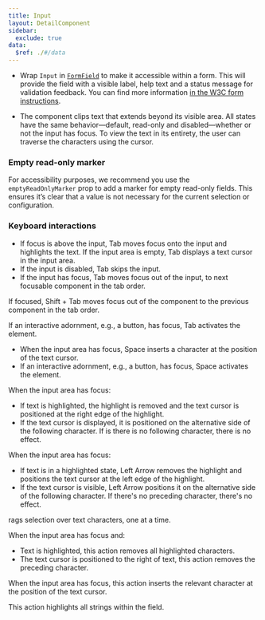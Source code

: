 ```yaml
---
title: Input
layout: DetailComponent
sidebar:
  exclude: true
data:
  $ref: ./#/data
---
```


- Wrap `Input` in [`FormField`](/salt/components/form-field) to make it accessible within a form. This will provide the field with a visible label, help text and a status message for validation feedback. You can find more information [in the W3C form instructions](https://www.w3.org/WAI/tutorials/forms/instructions/).

- The component clips text that extends beyond its visible area. All states have the same behavior—default, read-only and disabled—whether or not the input has focus. To view the text in its entirety, the user can traverse the characters using the cursor.

<LivePreviewControls>
<LivePreview componentName="input" exampleName="EmptyReadonlyMarker" >

### Empty read-only marker

For accessibility purposes, we recommend you use the `emptyReadOnlyMarker` prop to add a marker for empty read-only fields. This ensures it’s clear that a value is not necessary for the current selection or configuration.

</LivePreview>
</LivePreviewControls>

### Keyboard interactions

<KeyboardControls>
<KeyboardControl keyOrCombos="Tab">

- If focus is above the input, Tab moves focus onto the input and highlights the text. If the input area is empty, Tab displays a text cursor in the input area.
- If the input is disabled, Tab skips the input.
- If the input has focus, Tab moves focus out of the input, to next focusable component in the tab order.

</KeyboardControl>
<KeyboardControl keyOrCombos="Shift + Tab">

If focused, Shift + Tab moves focus out of the component to the previous component in the tab order.

</KeyboardControl>
<KeyboardControl keyOrCombos="Enter">

If an interactive adornment, e.g., a button, has focus, Tab activates the element.

</KeyboardControl>
<KeyboardControl keyOrCombos="Space">

- When the input area has focus, Space inserts a character at the position of the text cursor.
- If an interactive adornment, e.g., a button, has focus, Space activates the element.

</KeyboardControl>
<KeyboardControl keyOrCombos="Right Arrow">

When the input area has focus:

- If text is highlighted, the highlight is removed and the text cursor is positioned at the right edge of the highlight.
- If the text cursor is displayed, it is positioned on the alternative side of the following character. If is there is no following character, there is no effect.

</KeyboardControl>
<KeyboardControl keyOrCombos="Left Arrow">

When the input area has focus:

- If text is in a highlighted state, Left Arrow removes the highlight and positions the text cursor at the left edge of the highlight.
- If the text cursor is visible, Left Arrow positions it on the alternative side of the following character. If there's no preceding character, there's no effect.

</KeyboardControl>
<KeyboardControl keyOrCombos="Shift + Left Arrow, Shift + Right Arrow">
 
rags selection over text characters, one at a time.

</KeyboardControl>
<KeyboardControl keyOrCombos="Backspace">
 
When the input area has focus and: 
- Text is highlighted, this action removes all highlighted characters. 
- The text cursor is positioned to the right of text, this action removes the preceding character.

</KeyboardControl>
<KeyboardControl keyOrCombos="Alphanumeric/Special keys">
 
When the input area has focus, this action inserts the relevant character at the position of the text cursor.

</KeyboardControl>
<KeyboardControl keyOrCombos="Control/Command + A">
 
This action highlights all strings within the field.

</KeyboardControl>
</KeyboardControls>
